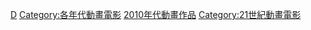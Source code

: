 [[Category:2010年代電影作品|D]]
[[Category:各年代動畫電影|Category:各年代動畫電影]]
[[Category:2010年代動畫作品|]]
[[Category:21世紀動畫電影|Category:21世紀動畫電影]]
